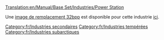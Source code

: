 [[Translation:en/Manual/Base Set/Industries/Power Station]]

{{fr/Industries|image=en/Powerstation.png
|nom=Centrale électrique
|climats=[[fr/Manual/Climat#Tempéré|Tempéré]], [[fr/Manual/Climat#Subarctique|Subarctique]].
|accepte=[[fr/Manual/Base Set/Cargos/Charbon|Charbon]]
|produit=Rien
|notes=Non présent en climat [[fr/Manual/Climat#Subtropical|subtropical]]
}}

Une [[en/Archive/Old 32bpp/32bit Graphics Development#User Info|image de remplacement 32bpp]] est disponible pour cette industrie [[en/Archive/Old 32bpp/List of downloadable 32 bpp tars|ici]].

[[Category:fr/Industries secondaires]]
[[Category:fr/Industries tempérées]]
[[Category:fr/Industries subarctiques]]